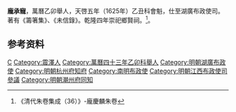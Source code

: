 {{明清人物信息框
| 姓名 = 龐承寵
| 原名 =
| 圖片名稱=  
| 圖片大小 = 220px
| 圖片說明 =  
| 最高職務 = 湖廣布政使司
| 國家 =  大明
| 爵位 =
| 籍貫 = [[江南省|江南省]][[震澤縣|震澤縣]]
| 族裔 =  
| 旗籍 =  
| 字號 =  
| 諡號 = 
| 出生日期 = 生年不詳
| 出生地點 =
| 逝世日期 = 卒年不詳
| 逝世地點 = 
| 墓葬 = 
| 配偶 =  
| 親屬 =   
| 出身 = 
* 天啓五年乙丑科進士出身
| 經歷 = 
| 著作 =  
*《籌箸集》
*《未信錄》
}}
'''龐承寵'''{{BD|？||？||}}，萬曆乙卯舉人，天啓五年（1625年）乙丑科會魁，仕至湖廣布政使司。著有《籌箸集》、《未信錄》。乾隆四年崇祀鄉賢祠。<ref>《清代朱卷集成（36）》-龐慶麟朱卷</ref>。

== 参考资料 ==
{{reflist}}

{{start box}}
{{s-off}}
{{s-before|[[劉元瀚|劉元瀚]]<br><small>（署）</small>}}
{{s-title|明朝杭州府知府|1631年－1635年}}
{{s-after|[[岳虞巒|岳虞巒]]}}
{{end box}}

{{天啓五年乙丑科殿試金榜}}

{{Authority control}}

{{DEFAULTSORT:Pang龐}}
[[Category:庞姓|C]]
[[Category:震澤人|Category:震澤人]]
[[Category:萬曆四十三年乙卯科舉人|Category:萬曆四十三年乙卯科舉人]]
[[Category:明朝湖廣布政使|Category:明朝湖廣布政使]]
[[Category:明朝杭州府知府|Category:明朝杭州府知府]]
[[Category:南明布政使|Category:南明布政使]]
[[Category:明朝江西布政使司參議|Category:明朝江西布政使司參議]]
[[Category:明朝潮州府同知|Category:明朝潮州府同知]]